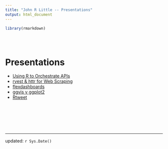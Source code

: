 ```yaml
---
title: "John R Little -- Presentations"
output: html_document
---
```


```r
library(rmarkdown)
```


<style type="text/css">
.title {
  display: none;
}

#getting-started img {
  margin-right: 10px;
}

</style>

<div class="row" style="padding-top: 30px;">
<div class="col-sm-6">

# **Presentations**

* [Using R to Orchestrate APIs](rcs2017)
* [rvest & httr for Web Scraping](rfun-scrape)
* [flexdashboards](flexdashboards)
* [ggvis v ggplot2](ggvis/slides.html)
* [Rtweet](rtweet/slides.html)



&nbsp;  

&nbsp;

&nbsp; 

---

updated:  `r Sys.Date()`